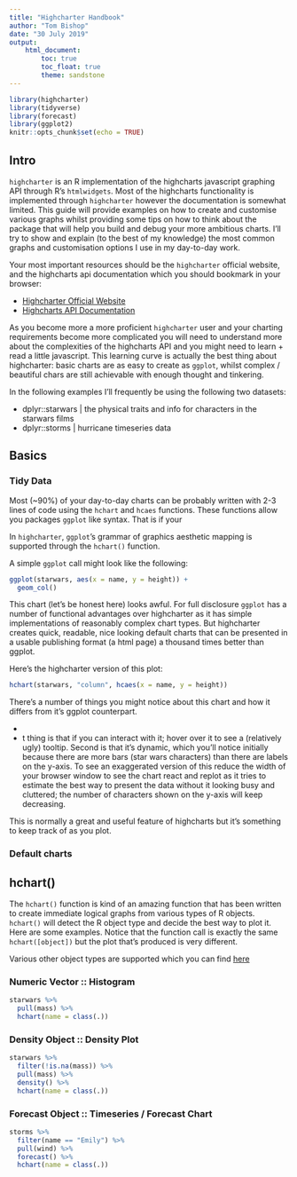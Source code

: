 ```yaml
---
title: "Highcharter Handbook"
author: "Tom Bishop"
date: "30 July 2019"
output: 
    html_document:
        toc: true
        toc_float: true        
        theme: sandstone
---
```


```r

library(highcharter)
library(tidyverse)
library(forecast)
library(ggplot2)
knitr::opts_chunk$set(echo = TRUE)
```

## Intro

`highcharter` is an R implementation of the highcharts javascript graphing API through R's `htmlwidgets`. Most of the highcharts functionality is implemented through `highcharter` however the documentation is somewhat limited. This guide will provide examples on how to create and customise various graphs whilst providing some tips on how to think about the package that will help you build and debug your more ambitious charts. I'll try to show and explain (to the best of my knowledge) the most common graphs and customisation options I use in my day-to-day work.

Your most important resources should be the `highcharter` official website, and the highcharts api documentation which you should bookmark in your browser:

* [Highcharter Official Website](http://jkunst.com/highcharter/)
* [Highcharts API Documentation](https://api.highcharts.com/highcharts/)

As you become more a more proficient `highcharter` user and your charting requirements become more complicated you will need to understand more about the complexities of the highcharts API and you might need to learn + read a little javascript. This learning curve is actually the best thing about highcharter: basic charts are as easy to create as `ggplot`, whilst complex / beautiful chars are still achievable with enough thought and tinkering.

In the following examples I'll frequently be using the following two datasets:

* dplyr::starwars | the physical traits and info for characters in the starwars films
* dplyr::storms | hurricane timeseries data

## Basics

### Tidy Data

Most (~90%) of your day-to-day charts can be probably written with 2-3 lines of code using the `hchart` and `hcaes` functions. These functions allow you packages `ggplot` like syntax. That is if your 

In `highcharter`, `ggplot`'s grammar of graphics aesthetic mapping is supported through the `hchart()` function. 

A simple `ggplot` call might look like the following:

```r
ggplot(starwars, aes(x = name, y = height)) +
  geom_col()
```

This chart (let's be honest here) looks awful. For full disclosure `ggplot` has a number of functional advantages over highcharter as it has simple implementations of reasonably complex chart types. But highcharter creates quick, readable, nice looking default charts that can be presented in a usable publishing format (a html page) a thousand times better than ggplot.

Here's the highcharter version of this plot:

```r
hchart(starwars, "column", hcaes(x = name, y = height))
```

There's a number of things you might notice about this chart and how it differs from it's ggplot counterpart.

* 
* t thing is that if you can interact with it; hover over it to see a (relatively ugly) tooltip. Second is that it's dynamic, which you'll notice initially because there are more bars (star wars characters) than there are labels on the y-axis. To see an exaggerated version of this reduce the width of your browser window to see the chart react and replot as it tries to estimate the best way to present the data without it looking busy and cluttered; the number of characters shown on the y-axis will keep decreasing.

This is normally a great and useful feature of highcharts but it's something to keep track of as you plot.

### Default charts

## hchart()

The `hchart()` function is kind of an amazing function that has been written to create immediate logical graphs from various types of R objects. `hchart()` will detect the R object type and decide the best way to plot it. Here are some examples. Notice that the function call is exactly the same `hchart([object])` but the plot that's produced is very different.

Various other object types are supported which you can find [here](http://jkunst.com/highcharter/hchart.html)

### Numeric Vector :: Histogram

```r
starwars %>%
  pull(mass) %>%
  hchart(name = class(.))
```


### Density Object :: Density Plot

```r
starwars %>%
  filter(!is.na(mass)) %>%
  pull(mass) %>%
  density() %>%
  hchart(name = class(.))
```


### Forecast Object :: Timeseries / Forecast Chart

```r
storms %>%
  filter(name == "Emily") %>%
  pull(wind) %>%
  forecast() %>%
  hchart(name = class(.))
```


